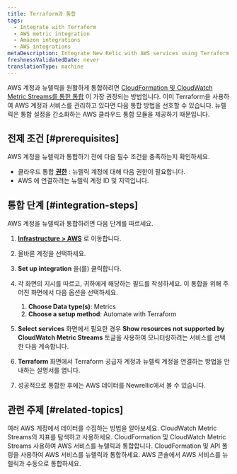 ```yaml
---
title: Terraform과 통합
tags:
  - Integrate with Terraform
  - AWS metric integration
  - Amazon integrations
  - AWS integrations
metaDescription: Integrate New Relic with AWS services using Terraform.
freshnessValidatedDate: never
translationType: machine
---
```


AWS 계정과 뉴렐릭을 원활하게 통합하려면 [CloudFormation 및 CloudWatch Metric Streams를 통한 통합](/docs/infrastructure/amazon-integrations/aws-integration-for-metrics/via-cloudformation) 이 가장 권장되는 방법입니다. 이미 Terraform을 사용하여 AWS 계정과 서비스를 관리하고 있다면 다음 통합 방법을 선호할 수 있습니다. 뉴렐릭은 통합 설정을 간소화하는 AWS 클라우드 통합 모듈을 제공하기 때문입니다.

## 전제 조건 [#prerequisites]

AWS 계정을 뉴렐릭과 통합하기 전에 다음 필수 조건을 충족하는지 확인하세요.

* 클라우드 통합 **[권한](/docs/accounts/accounts-billing/new-relic-one-user-management/user-permissions/#infrastructure)** : 뉴렐릭 계정에 대해 다음 권한이 필요합니다.
* AWS 에 연결하려는 뉴렐릭 계정 ID 및 지역입니다.

## 통합 단계 [#integration-steps]

AWS 계정을 뉴렐릭과 통합하려면 다음 단계를 따르세요.

1. [<DNT>**Infrastructure &gt; AWS**</DNT>](https://one.newrelic.com/infra/infrastructure/cloud-aws) 로 이동합니다.

2. 올바른 계정을 선택하세요.

3. <DNT>**Set up integration**</DNT> 을(를) 클릭합니다.

4. 각 화면의 지시를 따르고, 귀하에게 해당하는 필드를 작성하세요. 이 통합을 위해 주어진 화면에서 다음 옵션을 선택하세요.

   1. <DNT>**Choose Data type(s)**</DNT>: <DNT>Metrics</DNT>
   2. <DNT>**Choose a setup method**</DNT>: <DNT>Automate with Terraform</DNT>

5. <DNT>**Select services**</DNT> 화면에서 필요한 경우 <DNT>**Show resources not supported by CloudWatch Metric Streams**</DNT> 토글을 사용하여 모니터링하려는 서비스를 선택한 다음 계속합니다.

6. <DNT>**Terraform**</DNT> 화면에서 Terraform 공급자 계정과 뉴렐릭 계정을 연결하는 방법을 안내하는 설명서를 엽니다.

7. 성공적으로 통합한 후에는 AWS 데이터를 Newrellic에서 볼 수 있습니다.

## 관련 주제 [#related-topics]

<DocTiles>
  <DocTile title="여러 AWS 계정에서 데이터 수집" path="/docs/infrastructure/amazon-integrations/manage-aws-data/aws-multi-account/">
    여러 AWS 계정에서 데이터를 수집하는 방법을 알아보세요.
  </DocTile>

  <DocTile title="AWS 통합 지표" path="/docs/infrastructure/amazon-integrations/manage-aws-data/aws-integrations-metrics/">
    CloudWatch Metric Streams의 지표를 탐색하고 사용하세요.
  </DocTile>

  <DocTile title="CloudFormation 및 CWMS를 통한 AWS 통합" path="/docs/infrastructure/amazon-integrations/aws-integration-for-metrics/via-cloudformation-cwms">
    CloudFormation 및 CloudWatch Metric Streams 사용하여 AWS 서비스를 뉴렐릭과 통합합니다.
  </DocTile>

  <DocTile title="CloudFormation 및 API 폴링을 통한 AWS 통합" path="/docs/infrastructure/amazon-integrations/aws-integration-for-metrics/via-cloudformation-and-api-polling">
    CloudFormation 및 API 폴링을 사용하여 AWS 서비스를 뉴렐릭과 통합하세요.
  </DocTile>

  <DocTile title="AWS 콘솔에서 수동 통합" path="/docs/infrastructure/amazon-integrations/aws-integration-for-metrics/manual">
    AWS 콘솔에서 AWS 서비스를 뉴렐릭과 수동으로 통합하세요.
  </DocTile>
</DocTiles>